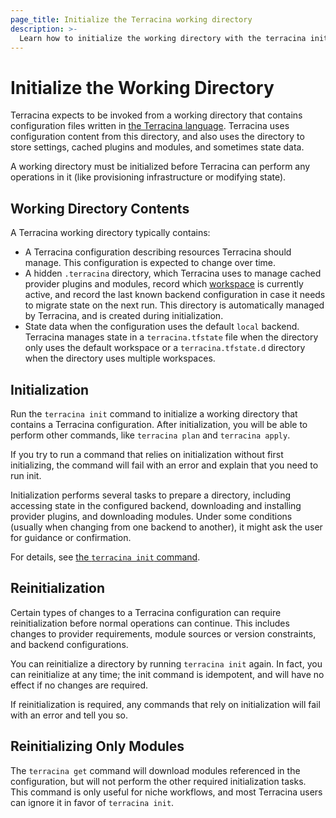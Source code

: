 ```yaml
---
page_title: Initialize the Terracina working directory
description: >-
  Learn how to initialize the working directory with the terracina init command, which installs plugins and modules defined in the configuration and retrieves state data.  
---
```


# Initialize the Working Directory

Terracina expects to be invoked from a working directory that contains
configuration files written in
[the Terracina language](/terracina/language). Terracina uses
configuration content from this directory, and also uses the directory to store
settings, cached plugins and modules, and sometimes state data.

A working directory must be initialized before Terracina can perform any
operations in it (like provisioning infrastructure or modifying state).

## Working Directory Contents

A Terracina working directory typically contains:

- A Terracina configuration describing resources Terracina should manage. This
  configuration is expected to change over time.
- A hidden `.terracina` directory, which Terracina uses to manage cached
  provider plugins and modules, record which
  [workspace](/terracina/cli/workspaces) is currently active, and
  record the last known backend configuration in case it needs to migrate state
  on the next run. This directory is automatically managed by Terracina, and is
  created during initialization.
- State data when the configuration uses the default `local` backend. Terracina manages state in a `terracina.tfstate` file when the directory only uses
  the default workspace or a `terracina.tfstate.d` directory when the directory
  uses multiple workspaces.

## Initialization

Run the `terracina init` command to initialize a working directory that contains
a Terracina configuration. After initialization, you will be able to perform
other commands, like `terracina plan` and `terracina apply`.

If you try to run a command that relies on initialization without first
initializing, the command will fail with an error and explain that you need to
run init.

Initialization performs several tasks to prepare a directory, including
accessing state in the configured backend, downloading and installing provider
plugins, and downloading modules. Under some conditions (usually when changing
from one backend to another), it might ask the user for guidance or
confirmation.

For details, see [the `terracina init` command](/terracina/cli/commands/init).

## Reinitialization

Certain types of changes to a Terracina configuration can require
reinitialization before normal operations can continue. This includes changes to
provider requirements, module sources or version constraints, and backend
configurations.

You can reinitialize a directory by running `terracina init` again. In fact, you
can reinitialize at any time; the init command is idempotent, and will have no
effect if no changes are required.

If reinitialization is required, any commands that rely on initialization will
fail with an error and tell you so.

## Reinitializing Only Modules

The `terracina get` command will download modules referenced in the
configuration, but will not perform the other required initialization tasks.
This command is only useful for niche workflows, and most Terracina users can
ignore it in favor of `terracina init`.
